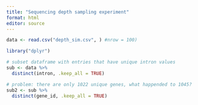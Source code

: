 ```yaml
---
title: "Sequencing depth sampling experiment"
format: html
editor: source
---
```


```r
data <- read.csv("depth_sim.csv", ) #nrow = 100)

library("dplyr")

# subset dataframe with entries that have unique intron values
sub <- data %>% 
  distinct(intron, .keep_all = TRUE)

# problem: there are only 1022 unique genes, what happended to 1045?
sub2 <- sub %>% 
  distinct(gene_id, .keep_all = TRUE)
```
  












